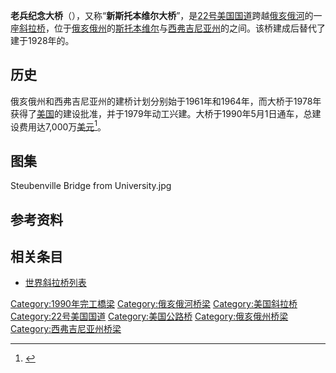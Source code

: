{{noteTA
|G1=地名
|1=zh-hans:斜拉桥;zh-hk:斜拉橋;zh-tw:斜張橋;}}
{{Infobox bridge
|bridge_name=老兵纪念大桥
|native_name=Veterans Memorial Bridge
|native_name_lang=en
|image=Weirton-Steubenville_Bridge_pic_1.jpg
|also_known_as=新斯托本维尔大桥
|carries={{jct|country=USA|US|22}}
|crosses=[[俄亥俄河|俄亥俄河]]
|locale={{flagicon|USA}} [[斯托本维尔_(俄亥俄州)|斯托本维尔]]－{{le|韦尔顿|Weirton, West Virginia}}
|designer=迈克尔·贝克
|design=[[斜拉桥|斜拉桥]]
|length={{convert|598.6|m|0}}<ref>{{Cite web |url=http://bridgehunter.com/oh/jefferson/5A060/ |title=Historic Bridges of the U.S. - New Steubenville Bridge |accessdate=2017-01-31 |archive-date=2010-05-13 |archive-url=https://web.archive.org/web/20100513000945/http://bridgehunter.com/oh/jefferson/5A060/ |dead-url=no }}</ref>
|width={{convert|24.7|m|0}}
|mainspan={{convert|250|m|0}}
|clearance={{convert|5.2|m|0}}
|begin=1979年
|open=1990年5月1日
|traffic=30,000
|coordinates={{coord|40|22|24|N|80|36|48|W|region:US_type:landmark}}
}}

'''老兵纪念大桥'''（{{lang|en|Veterans Memorial Bridge}}），又称“'''新斯托本维尔大桥'''”，是[[22号美国国道|22号美国国道]]跨越[[俄亥俄河|俄亥俄河]]的一座[[斜拉桥|斜拉桥]]，位于[[俄亥俄州|俄亥俄州]]的[[斯托本维尔_(俄亥俄州)|斯托本维尔]]与[[西弗吉尼亚州|西弗吉尼亚州]]的{{le|韦尔顿|Weirton, West Virginia}}之间。该桥建成后替代了建于1928年的{{le|斯托本堡大桥|Fort Steuben Bridge}}。

== 历史 ==
俄亥俄州和西弗吉尼亚州的建桥计划分别始于1961年和1964年，而大桥于1978年获得了[[美国|美国]]{{le|联邦公路管理局|Federal Highway Administration}}的建设批准，并于1979年动工兴建。大桥于1990年5月1日通车，总建设费用达7,000万[[美元|美元]]<ref>{{cite web|url=http://www.transportation.wv.gov/highways/bridge_facts/Modern-Bridges/Pages/VeteransMemorial(Weirton-Steubenville).aspx|title=Veterans Memorial Bridge (Weirton-Steubenville)|accessdate=|author=|date=|work=Bridge Facts - Modern Bridges|publisher=West Virginia Department of Transportation|archive-date=2018-12-15|archive-url=https://web.archive.org/web/20181215035721/http://transportation.wv.gov/highways/bridge_facts/Modern-Bridges/Pages/VeteransMemorial(Weirton-Steubenville).aspx|dead-url=no}}</ref>。

==图集==
<gallery>
Steubenville Bridge from University.jpg
</gallery>

== 参考资料 ==
{{reflist}}

==相关条目==
*[[世界斜拉桥列表|世界斜拉桥列表]]

{{Crossings navbox
|structure= 
|place= [[俄亥俄河|俄亥俄河]]
|bridge= 老兵纪念大桥
|bridge signs= [[File:US_22.svg|25px]]
|upstream= <s>{{le|斯托本堡大桥|Fort Steuben Bridge}}</s>
|upstream signs= 
|downstream= [[斯托本维尔铁路桥|斯托本维尔铁路桥]]
|downstream signs= 
}}
{{DEFAULTSORT:V}}

[[Category:1990年完工橋梁|Category:1990年完工橋梁]]
[[Category:俄亥俄河桥梁|Category:俄亥俄河桥梁]]
[[Category:美国斜拉桥|Category:美国斜拉桥]]
[[Category:22号美国国道|Category:22号美国国道]]
[[Category:美国公路桥|Category:美国公路桥]]
[[Category:俄亥俄州桥梁|Category:俄亥俄州桥梁]]
[[Category:西弗吉尼亚州桥梁|Category:西弗吉尼亚州桥梁]]